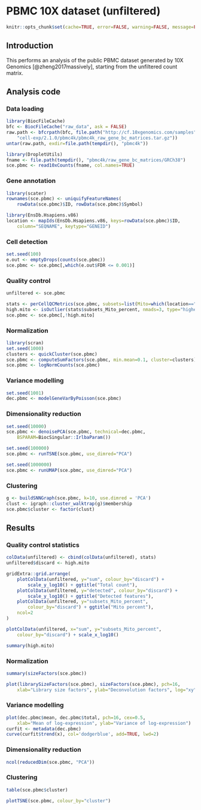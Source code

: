 # PBMC 10X dataset (unfiltered)

```r
knitr::opts_chunk$set(cache=TRUE, error=FALSE, warning=FALSE, message=FALSE)
```

## Introduction

This performs an analysis of the public PBMC dataset generated by 10X Genomics [@zheng2017massively],
starting from the unfiltered count matrix.

## Analysis code

### Data loading

```r
library(BiocFileCache)
bfc <- BiocFileCache("raw_data", ask = FALSE)
raw.path <- bfcrpath(bfc, file.path("http://cf.10xgenomics.com/samples",
    "cell-exp/2.1.0/pbmc4k/pbmc4k_raw_gene_bc_matrices.tar.gz"))
untar(raw.path, exdir=file.path(tempdir(), "pbmc4k"))

library(DropletUtils)
fname <- file.path(tempdir(), "pbmc4k/raw_gene_bc_matrices/GRCh38")
sce.pbmc <- read10xCounts(fname, col.names=TRUE)
```

### Gene annotation

```r
library(scater)
rownames(sce.pbmc) <- uniquifyFeatureNames(
    rowData(sce.pbmc)$ID, rowData(sce.pbmc)$Symbol)

library(EnsDb.Hsapiens.v86)
location <- mapIds(EnsDb.Hsapiens.v86, keys=rowData(sce.pbmc)$ID, 
    column="SEQNAME", keytype="GENEID")
```

### Cell detection

```r
set.seed(100)
e.out <- emptyDrops(counts(sce.pbmc))
sce.pbmc <- sce.pbmc[,which(e.out$FDR <= 0.001)]
```

### Quality control

```r
unfiltered <- sce.pbmc
```

```r
stats <- perCellQCMetrics(sce.pbmc, subsets=list(Mito=which(location=="MT")))
high.mito <- isOutlier(stats$subsets_Mito_percent, nmads=3, type="higher")
sce.pbmc <- sce.pbmc[,!high.mito]
```

### Normalization

```r
library(scran)
set.seed(1000)
clusters <- quickCluster(sce.pbmc)
sce.pbmc <- computeSumFactors(sce.pbmc, min.mean=0.1, cluster=clusters)
sce.pbmc <- logNormCounts(sce.pbmc)
```

### Variance modelling

```r
set.seed(1001)
dec.pbmc <- modelGeneVarByPoisson(sce.pbmc)
```

### Dimensionality reduction

```r
set.seed(10000)
sce.pbmc <- denoisePCA(sce.pbmc, technical=dec.pbmc,
    BSPARAM=BiocSingular::IrlbaParam())

set.seed(100000)
sce.pbmc <- runTSNE(sce.pbmc, use_dimred="PCA")

set.seed(1000000)
sce.pbmc <- runUMAP(sce.pbmc, use_dimred="PCA")
```

### Clustering

```r
g <- buildSNNGraph(sce.pbmc, k=10, use.dimred = 'PCA')
clust <- igraph::cluster_walktrap(g)$membership
sce.pbmc$cluster <- factor(clust)
```

## Results

### Quality control statistics

```r
colData(unfiltered) <- cbind(colData(unfiltered), stats)
unfiltered$discard <- high.mito

gridExtra::grid.arrange(
    plotColData(unfiltered, y="sum", colour_by="discard") +
        scale_y_log10() + ggtitle("Total count"),
    plotColData(unfiltered, y="detected", colour_by="discard") +
        scale_y_log10() + ggtitle("Detected features"),
    plotColData(unfiltered, y="subsets_Mito_percent",
        colour_by="discard") + ggtitle("Mito percent"),
    ncol=2
)
```

```r
plotColData(unfiltered, x="sum", y="subsets_Mito_percent",
    colour_by="discard") + scale_x_log10()
```

```r
summary(high.mito)
```

### Normalization

```r
summary(sizeFactors(sce.pbmc))
```

```r
plot(librarySizeFactors(sce.pbmc), sizeFactors(sce.pbmc), pch=16,
    xlab="Library size factors", ylab="Deconvolution factors", log="xy")
```

### Variance modelling

```r
plot(dec.pbmc$mean, dec.pbmc$total, pch=16, cex=0.5,
    xlab="Mean of log-expression", ylab="Variance of log-expression")
curfit <- metadata(dec.pbmc)
curve(curfit$trend(x), col='dodgerblue', add=TRUE, lwd=2)
```

### Dimensionality reduction

```r
ncol(reducedDim(sce.pbmc, "PCA"))
```

### Clustering

```r
table(sce.pbmc$cluster)
```

```r
plotTSNE(sce.pbmc, colour_by="cluster")
```


